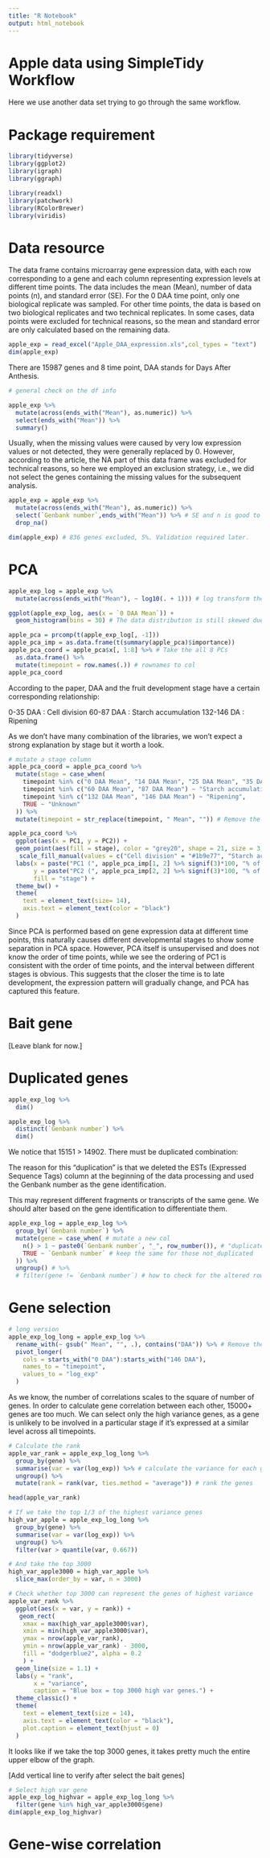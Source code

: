 ```yaml
---
title: "R Notebook"
output: html_notebook
---
```


# Apple data using SimpleTidy Workflow

Here we use another data set trying to go through the same workflow.

# Package requirement

```r
library(tidyverse)
library(ggplot2)
library(igraph)
library(ggraph)

library(readxl)
library(patchwork)
library(RColorBrewer)
library(viridis)
```

# Data resource

The data frame contains microarray gene expression data, with each row corresponding to a gene and each column representing expression levels at different time points. The data includes the mean (Mean), number of data points (n), and standard error (SE). For the 0 DAA time point, only one biological replicate was sampled. For other time points, the data is based on two biological replicates and two technical replicates. In some cases, data points were excluded for technical reasons, so the mean and standard error are only calculated based on the remaining data.

```r
apple_exp = read_excel("Apple_DAA_expression.xls",col_types = "text")
dim(apple_exp)
```   

There are 15987 genes and 8 time point, DAA stands for Days After Anthesis.

```r
# general check on the df info

apple_exp %>%
  mutate(across(ends_with("Mean"), as.numeric)) %>%
  select(ends_with("Mean")) %>%
  summary()
```

Usually, when the missing values were caused by very low expression values or not detected, they were generally replaced by 0. 
However, according to the article, the NA part of this data frame was excluded for technical reasons, so here we employed an exclusion strategy, i.e., we did not select the genes containing the missing values for the subsequent analysis.


```r
apple_exp = apple_exp %>%
  mutate(across(ends_with("Mean"), as.numeric)) %>%
  select(`Genbank number`,ends_with("Mean")) %>% # SE and n is good to know, but not for subsequent analysis
  drop_na()

dim(apple_exp) # 836 genes excluded, 5%. Validation required later.
```

# PCA

```r
apple_exp_log = apple_exp %>%
  mutate(across(ends_with("Mean"), ~ log10(. + 1))) # log transform the df

ggplot(apple_exp_log, aes(x = `0 DAA Mean`)) +
  geom_histogram(bins = 30) # The data distribution is still skewed due to the low expression values of most genes, but it is better than using raw values
```


```r
apple_pca = prcomp(t(apple_exp_log[, -1]))
apple_pca_imp = as.data.frame(t(summary(apple_pca)$importance))
apple_pca_coord = apple_pca$x[, 1:8] %>% # Take the all 8 PCs
  as.data.frame() %>% 
  mutate(timepoint = row.names(.)) # rownames to col
apple_pca_coord
```

According to the paper, DAA and the fruit development stage have a certain corresponding relationship:

0-35 DAA : Cell division
60-87 DAA : Starch accumulation
132-146 DA : Ripening

As we don't have many combination of the libraries, we won't expect a strong explanation by stage but it worth a look.

```r
# mutate a stage column
apple_pca_coord = apple_pca_coord %>%
  mutate(stage = case_when(
    timepoint %in% c("0 DAA Mean", "14 DAA Mean", "25 DAA Mean", "35 DAA Mean") ~ "Cell division",
    timepoint %in% c("60 DAA Mean", "87 DAA Mean") ~ "Starch accumulation",
    timepoint %in% c("132 DAA Mean", "146 DAA Mean") ~ "Ripening",
    TRUE ~ "Unknown"
  )) %>%
  mutate(timepoint = str_replace(timepoint, " Mean", "")) # Remove the "Mean" word in timepoint col

apple_pca_coord %>% 
  ggplot(aes(x = PC1, y = PC2)) +
  geom_point(aes(fill = stage), color = "grey20", shape = 21, size = 3, alpha = 0.8) +
   scale_fill_manual(values = c("Cell division" = "#1b9e77", "Starch accumulation" = "#d95f02", "Ripening" = "#7570b3")) +
  labs(x = paste("PC1 (", apple_pca_imp[1, 2] %>% signif(3)*100, "% of Variance)", sep = ""), 
       y = paste("PC2 (", apple_pca_imp[2, 2] %>% signif(3)*100, "% of Variance)", "  ", sep = ""),
       fill = "stage") +  
  theme_bw() +
  theme(
    text = element_text(size= 14),
    axis.text = element_text(color = "black")
  )
```

Since PCA is performed based on gene expression data at different time points, this naturally causes different developmental stages to show some separation in PCA space. 
However, PCA itself is unsupervised and does not know the order of time points, while we see the ordering of PC1 is consistent with the order of time points, and the interval between different stages is obvious. This suggests that the closer the time is to late development, the expression pattern will gradually change, and PCA has captured this feature.

# Bait gene

[Leave blank for now.]

# Duplicated genes

```r
apple_exp_log %>%
  dim()
```

```r
apple_exp_log %>%
  distinct(`Genbank number`) %>%
  dim()
```

We notice that 15151 > 14902. There must be duplicated combination:

The reason for this "duplication" is that we deleted the ESTs (Expressed Sequence Tags) column at the beginning of the data processing and used the Genbank number as the gene identification.

This may represent different fragments or transcripts of the same gene. We should alter based on the gene identification to differentiate them.

```r
apple_exp_log = apple_exp_log %>%
  group_by(`Genbank number`) %>%
  mutate(gene = case_when( # mutate a new col 
    n() > 1 ~ paste0(`Genbank number`, "_", row_number()), # "duplicates" will have more than 1 row. Add a symbol.
    TRUE ~ `Genbank number` # keep the same for those not_duplicated
  )) %>%
  ungroup() # %>%
  # filter(gene != `Genbank number`) # how to check for the altered rows
```


# Gene selection

```r
# long version
apple_exp_log_long = apple_exp_log %>%
  rename_with(~ gsub(" Mean", "", .), contains("DAA")) %>% # Remove the "Mean" in colnames
  pivot_longer(
    cols = starts_with("0 DAA"):starts_with("146 DAA"), 
    names_to = "timepoint", 
    values_to = "log_exp"
  ) 
```

As we know, the number of correlations scales to the square of number of genes.
In order to calculate gene correlation between each other, 15000+ genes are too much. 
We can select only the high variance genes, as a gene is unlikely to be involved in a particular stage if it's expressed at a similar level across all timepoints.


```r
# Calculate the rank
apple_var_rank = apple_exp_log_long %>% 
  group_by(gene) %>% 
  summarise(var = var(log_exp)) %>% # calculate the variance for each gene
  ungroup() %>% 
  mutate(rank = rank(var, ties.method = "average")) # rank the genes

head(apple_var_rank)
```

```r
# If we take the top 1/3 of the highest variance genes
high_var_apple = apple_exp_log_long %>% 
  group_by(gene) %>% 
  summarise(var = var(log_exp)) %>% 
  ungroup() %>% 
  filter(var > quantile(var, 0.667)) 

# And take the top 3000
high_var_apple3000 = high_var_apple %>% 
  slice_max(order_by = var, n = 3000) 
```


```r
# Check whether top 3000 can represent the genes of highest variance
apple_var_rank %>% 
  ggplot(aes(x = var, y = rank)) +
   geom_rect( 
    xmax = max(high_var_apple3000$var), 
    xmin = min(high_var_apple3000$var),
    ymax = nrow(apple_var_rank),
    ymin = nrow(apple_var_rank) - 3000,
    fill = "dodgerblue2", alpha = 0.2
    ) +
  geom_line(size = 1.1) +
  labs(y = "rank",
       x = "variance",
       caption = "Blue box = top 3000 high var genes.") +
  theme_classic() +
  theme(
    text = element_text(size = 14),
    axis.text = element_text(color = "black"),
    plot.caption = element_text(hjust = 0)
  )
```

It looks like if we take the top 3000 genes, it takes pretty much the entire upper elbow of the graph.


[Add vertical line to verify after select the bait genes]

```r
# Select high var gene
apple_exp_log_highvar = apple_exp_log_long %>% 
  filter(gene %in% high_var_apple3000$gene)
dim(apple_exp_log_highvar)
```


# Gene-wise correlation


